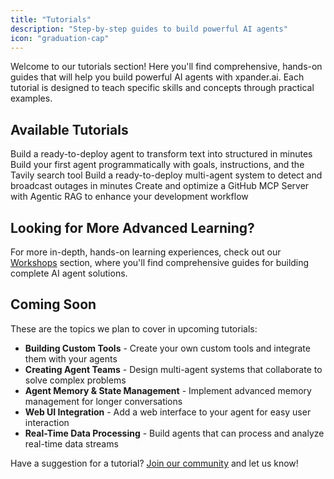 ```yaml
---
title: "Tutorials"
description: "Step-by-step guides to build powerful AI agents"
icon: "graduation-cap"
---
```


Welcome to our tutorials section! Here you'll find comprehensive, hands-on guides that will help you build powerful AI agents with xpander.ai. Each tutorial is designed to teach specific skills and concepts through practical examples.

## Available Tutorials

<CardGroup cols={2}>
  <Card
    title="Prompt to Structured output"
    icon="book"
    href="/tutorials/01-structured-output-agent"
  >
    Build a ready-to-deploy agent to transform text into structured in minutes
  </Card>
  <Card
    title="Hello World Agent"
    icon="rocket"
    href="/tutorials/02-hello-world-agent"
  >
    Build your first agent programmatically with goals, instructions, and the Tavily search tool
  </Card>
  <Card
    title="Outage manager AI Agent team"
    icon="light-emergency-on"
    href="/tutorials/03-outage-manager-agent"
  >
  Build a ready-to-deploy multi-agent system to detect and broadcast outages in minutes
  </Card>
  <Card
    title="Supercharge Your IDE with MCP"
    icon="bolt"
    href="/tutorials/04-supercharge-your-ide-with-mcp"
  >
    Create and optimize a GitHub MCP Server with Agentic RAG to enhance your development workflow
  </Card>
</CardGroup>

## Looking for More Advanced Learning?

For more in-depth, hands-on learning experiences, check out our [Workshops](/workshops) section, where you'll find comprehensive guides for building complete AI agent solutions.

## Coming Soon

These are the topics we plan to cover in upcoming tutorials:

- **Building Custom Tools** - Create your own custom tools and integrate them with your agents
- **Creating Agent Teams** - Design multi-agent systems that collaborate to solve complex problems
- **Agent Memory & State Management** - Implement advanced memory management for longer conversations
- **Web UI Integration** - Add a web interface to your agent for easy user interaction
- **Real-Time Data Processing** - Build agents that can process and analyze real-time data streams

Have a suggestion for a tutorial? [Join our community](https://join.slack.com/t/xpandercommunity/shared_invite/zt-2mt2xkxkz-omM7f~_h2jcuzFudrYtZQQ) and let us know! 